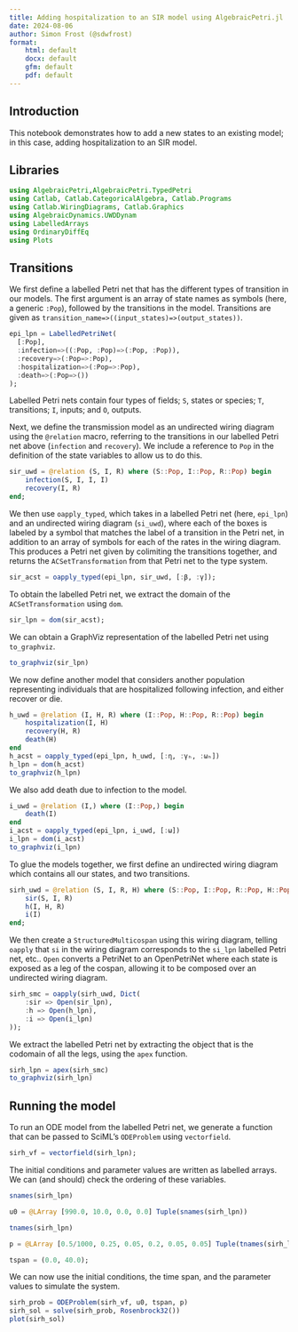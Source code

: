 ```yaml
---
title: Adding hospitalization to an SIR model using AlgebraicPetri.jl
date: 2024-08-06
author: Simon Frost (@sdwfrost)
format:
    html: default
    docx: default
    gfm: default
    pdf: default
---
```


## Introduction

This notebook demonstrates how to add a new states to an existing model; in this case, adding hospitalization to an SIR model.

## Libraries

```julia
using AlgebraicPetri,AlgebraicPetri.TypedPetri
using Catlab, Catlab.CategoricalAlgebra, Catlab.Programs
using Catlab.WiringDiagrams, Catlab.Graphics
using AlgebraicDynamics.UWDDynam
using LabelledArrays
using OrdinaryDiffEq
using Plots
```

## Transitions

We first define a labelled Petri net that has the different types of transition in our models. The first argument is an array of state names as symbols (here, a generic `:Pop`), followed by the transitions in the model. Transitions are given as `transition_name=>((input_states)=>(output_states))`.

```julia
epi_lpn = LabelledPetriNet(
  [:Pop],
  :infection=>((:Pop, :Pop)=>(:Pop, :Pop)),
  :recovery=>(:Pop=>:Pop),
  :hospitalization=>(:Pop=>:Pop),
  :death=>(:Pop=>())
);
```

Labelled Petri nets contain four types of fields; `S`, states or species; `T`, transitions; `I`, inputs; and `O`, outputs.

Next, we define the transmission model as an undirected wiring diagram using the `@relation` macro, referring to the transitions in our labelled Petri net above (`infection` and `recovery`). We include a reference to `Pop` in the definition of the state variables to allow us to do this.

```julia
sir_uwd = @relation (S, I, R) where (S::Pop, I::Pop, R::Pop) begin
    infection(S, I, I, I)
    recovery(I, R)
end;
```

We then use `oapply_typed`, which takes in a labelled Petri net (here, `epi_lpn`) and an undirected wiring diagram (`si_uwd`), where each of the boxes is labeled by a symbol that matches the label of a transition in the Petri net, in addition to an array of symbols for each of the rates in the wiring diagram. This produces a Petri net given by colimiting the transitions together, and returns the `ACSetTransformation` from that Petri net to the type system.

```julia
sir_acst = oapply_typed(epi_lpn, sir_uwd, [:β, :γ]);
```

To obtain the labelled Petri net, we extract the domain of the `ACSetTransformation` using `dom`.

```julia
sir_lpn = dom(sir_acst);
```

We can obtain a GraphViz representation of the labelled Petri net using `to_graphviz`.

```julia
to_graphviz(sir_lpn)
```

We now define another model that considers another population representing individuals that are hospitalized following infection, and either recover or die.

```julia
h_uwd = @relation (I, H, R) where (I::Pop, H::Pop, R::Pop) begin
    hospitalization(I, H)
    recovery(H, R)
    death(H)
end
h_acst = oapply_typed(epi_lpn, h_uwd, [:η, :γₕ, :ωₕ])
h_lpn = dom(h_acst)
to_graphviz(h_lpn)
```

We also add death due to infection to the model.

```julia
i_uwd = @relation (I,) where (I::Pop,) begin
    death(I)
end
i_acst = oapply_typed(epi_lpn, i_uwd, [:ω])
i_lpn = dom(i_acst)
to_graphviz(i_lpn)
```

To glue the models together, we first define an undirected wiring diagram which contains all our states, and two transitions.

```julia
sirh_uwd = @relation (S, I, R, H) where (S::Pop, I::Pop, R::Pop, H::Pop) begin
    sir(S, I, R)
    h(I, H, R)
    i(I)
end;
```

We then create a `StructuredMulticospan` using this wiring diagram, telling `oapply` that `si` in the wiring diagram corresponds to the `si_lpn` labelled Petri net, etc.. `Open` converts a PetriNet to an OpenPetriNet where each state is exposed as a leg of the cospan, allowing it to be composed over an undirected wiring diagram.

```julia
sirh_smc = oapply(sirh_uwd, Dict(
    :sir => Open(sir_lpn),
    :h => Open(h_lpn),
    :i => Open(i_lpn)
));
```

We extract the labelled Petri net by extracting the object that is the codomain of all the legs, using the `apex` function.

```julia
sirh_lpn = apex(sirh_smc)
to_graphviz(sirh_lpn)
```

## Running the model

To run an ODE model from the labelled Petri net, we generate a function that can be passed to SciML's `ODEProblem` using  `vectorfield`.

```julia
sirh_vf = vectorfield(sirh_lpn);
```

The initial conditions and parameter values are written as labelled arrays. We can (and should) check the ordering of these variables.

```julia
snames(sirh_lpn)
```

```julia
u0 = @LArray [990.0, 10.0, 0.0, 0.0] Tuple(snames(sirh_lpn))
```

```julia
tnames(sirh_lpn)
```

```julia
p = @LArray [0.5/1000, 0.25, 0.05, 0.2, 0.05, 0.05] Tuple(tnames(sirh_lpn))
```

```julia
tspan = (0.0, 40.0);
```

We can now use the initial conditions, the time span, and the parameter values to simulate the system.

```julia
sirh_prob = ODEProblem(sirh_vf, u0, tspan, p)
sirh_sol = solve(sirh_prob, Rosenbrock32())
plot(sirh_sol)
```
